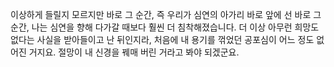 이상하게 들릴지 모르지만 바로 그 순간, 즉 우리가 심연의 아가리 바로 앞에 선 바로 그 순간, 나는 심연을 향해 다가갈 때보다 훨씬 더 침착해졌습니다. 더 이상 아무런 희망도 없다는 사실을 받아들이고 난 뒤인지라, 처음에 내 용기를 꺾었던 공포심이 어느 정도 없어진 거지요. 절망이 내 신경을 꿰매 버린 거라고 봐야 되겠군요.

